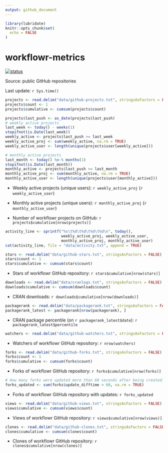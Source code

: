 ```yaml
---
output: github_document
---
```


<!-- README.md is generated from README.Rmd. Please edit that file -->

```r
library(lubridate)
knitr::opts_chunk$set(
  echo = FALSE
)
```

# workflowr-metrics

[![status](https://github.com/workflowr/workflowr-metrics/workflows/metrics/badge.svg)](https://github.com/workflowr/workflowr-metrics/actions/workflows/metrics.yaml)

Source: public GitHub repositories

Last update: `r Sys.time()`

```r
projects <- read.delim("data/github-projects.txt", stringsAsFactors = FALSE)
projects$count <- 1
projects$cumulative <- cumsum(projects$count)
```

```r
projects$last_push <- as_date(projects$last_push)
# weekly active projects
last_week <- today() - weeks(1)
stopifnot(is.Date(last_week))
weekly_active <- projects$last_push >= last_week
weekly_active_proj <- sum(weekly_active, na.rm = TRUE)
weekly_active_user <- length(unique(projects$user[weekly_active]))

# monthly active projects
last_month <- today() %m-% months(1)
stopifnot(is.Date(last_month))
monthly_active <- projects$last_push >= last_month
monthly_active_proj <- sum(monthly_active, na.rm = TRUE)
monthly_active_user <- length(unique(projects$user[monthly_active]))
```

* Weekly active projects (unique users): `r weekly_active_proj` (`r weekly_active_user`)

* Monthly active projects (unique users): `r monthly_active_proj` (`r monthly_active_user`)

* Number of workflowr projects on GitHub: `r projects$cumulative[nrow(projects)]`

```r
activity_line <- sprintf("%s\t%d\t%d\t%d\t%d\n", today(),
                         weekly_active_proj, weekly_active_user,
                         monthly_active_proj, monthly_active_user)
cat(activity_line, file = "data/activity.txt", append = TRUE)
```

```r
stars <- read.delim("data/github-stars.txt", stringsAsFactors = FALSE)
stars$count <- 1
stars$cumulative <- cumsum(stars$count)
```

* Stars of workflowr GitHub repository: `r stars$cumulative[nrow(stars)]`

```r
downloads <- read.delim("data/cranlogs.txt", stringsAsFactors = FALSE)
downloads$cumulative <- cumsum(downloads$count)
```

* CRAN downloads: `r downloads$cumulative[nrow(downloads)]`

```r
packagerank <- read.delim("data/packagerank.txt", stringsAsFactors = FALSE)
packagerank_latest <- packagerank[nrow(packagerank), ]
```

* CRAN package percentile (on `r packagerank_latest$date`): `r packagerank_latest$percentile`

```r
watchers <- read.delim("data/github-watchers.txt", stringsAsFactors = FALSE)
```

* Watchers of workflowr GitHub repository: `r nrow(watchers)`

```r
forks <- read.delim("data/github-forks.txt", stringsAsFactors = FALSE)
forks$count <- 1
forks$cumulative <- cumsum(forks$count)
```

* Forks of workflowr GitHub repository: `r forks$cumulative[nrow(forks)]`

```r
# How many forks were updated more than 60 seconds after being created?
forks_updated <- sum(forks$update_difftime > 60, na.rm = TRUE)
```

* Forks of workflowr GitHub repository with updates: `r forks_updated`

```r
views <- read.delim("data/github-views.txt", stringsAsFactors = FALSE)
views$cumulative <- cumsum(views$count)
```

* Views of workflowr GitHub repository: `r views$cumulative[nrow(views)]`

```r
clones <- read.delim("data/github-clones.txt", stringsAsFactors = FALSE)
clones$cumulative <- cumsum(clones$count)
```

* Clones of workflowr GitHub repository: `r clones$cumulative[nrow(clones)]`

